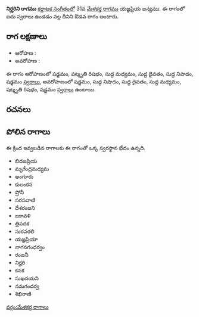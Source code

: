 {{Infobox ragam
	| name          	= నిర్ఝరిని
	| synonym	    	= 
	| mela          	= 
	| chakra        	= 
	| janaka        	= 
	| type          	= ఔడవ
	| arohanam      	= {{svaraC|S|R3|M1|D1|N1|S'}} 
	| avarohanam    	= {{svaraC|S'|N1|D1|M1|R3|S}}
	| jeeva         	=
	| chhaya        	=
	| nyasa         	=
	| vishesha      	= 
	| equivalent  		= 
}}
{{కర్ణాటక సంగీత రాగాలు}}
'''నిర్ఝరిని రాగము''' [[కర్ణాటక సంగీతం]]లో 31వ [[మేళకర్త రాగము]] యజ్ఞప్రియ జన్యము.  ఈ రాగంలో ఐదు స్వరాలు ఉండడం వల్ల దీనిని ఔడవ రాగం అంటారు.


==రాగ లక్షణాలు==


* ఆరోహణ : {{svaraC|S|R3|M1|D1|N1|S'}} 
* అవరోహణ : {{svaraC|S'|N1|D1|M1|R3|S}}

ఈ రాగం ఆరోహణంలో షడ్జమం, షట్శృతి రిషభం, సుద్ద మధ్యమం, సుద్ద దైవతం, సుద్ద నిషాదం, షడ్జమం [[స్వరాలు]], అవరోహణంలో షడ్జమం, సుద్ద నిషాదం, సుద్ద దైవతం, సుద్ద మధ్యమం, షట్శృతి రిషభం, షడ్జమం [[స్వరాలు]] ఉంటాయి.

==రచనలు==



==పోలిన రాగాలు==
ఈ క్రింద ఇవ్వబడిన రాగాలకు ఈ రాగంతో ఒక్క స్వరస్థాన భేదం ఉన్నది.
* బిదజప్రియ
* మృగేంద్రమధ్యమ
* అంగూరు
* కులంకస
* ష్రోనీ
* సరసవాణి
* దేశరంజని
* జకావళి
* త్రిపదక
* సురవరలి
* యజ్ఞప్రియా
* నాగనగంధర్వం
* రంజనీ
* నిర్హరి
* కనక
* సుఖదయని
* నమగందర్వ
* శిఖిరాణి



[[వర్గం:మేళకర్త రాగాలు]]